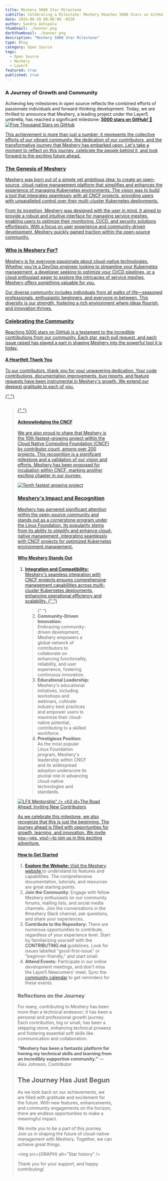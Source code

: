 ```yaml
---
title: Meshery 5000 Star Milestone
subtitle: Celebrating a Milestone: Meshery Reaches 5000 Stars on GitHub!
date: 2024-06-20 08:00:00 -0530
author: Sandra Ashipala
thumbnail: ./banner.png
darkthumbnail: ./banner.png
description: "Meshery 5000 Star Milestone"
type: Blog
category: Open Source
tags:
  - Open Source
  - Meshery
  - Layer5
featured: true
published: true
---
```




<BlogWrapper>


###  A Journey of Growth and Community

<p>
Achieving key milestones in open source reflects the combined efforts of passionate individuals and forward-thinking development. Today, we are thrilled to announce that Meshery, a leading project under the Layer5 umbrella, has reached a significant milestone: <strong> <a href="https://github.com/layer5io/meshery"> 5000 stars on GitHub!  </strong> 🌟

<img src={STAR} alt="Five Thousand Stars on GitHub" />

This achievement is more than just a number; it represents the collective efforts of our vibrant community, the dedication of our contributors, and the transformative journey that Meshery has embarked upon. Let's take a moment to reflect on this journey, celebrate the people behind it, and look forward to the exciting future ahead.
</p>

### The Genesis of Meshery

<p>
Meshery was born out of a simple yet ambitious idea: to create an open-source, cloud-native management platform that simplifies and enhances the experience of managing Kubernetes environments. The vision was to build a tool that integrates seamlessly with all CNCF projects, providing users with unparalleled control over their multi-cluster Kubernetes deployments. </p>

<p>
From its inception, Meshery was designed with the user in mind. It aimed to provide a robust and intuitive interface for managing service meshes, enabling users to optimize their monitoring, CI/CD, and security solutions effortlessly. With a focus on user experience and community-driven development, Meshery quickly gained traction within the open-source community.
</p>

### Who is Meshery For?

<p>
Meshery is for everyone passionate about cloud-native technologies. Whether you're a DevOps engineer looking to streamline your Kubernetes management, a developer seeking to optimize your CI/CD pipelines, or a cloud enthusiast eager to explore the intricacies of service meshes, Meshery offers something valuable for you. </p>

<p>
Our diverse community includes individuals from all walks of life—seasoned professionals, enthusiastic beginners, and everyone in between. This diversity is our strength, fostering a rich environment where ideas flourish, and innovation thrives.
</p>

### Celebrating the Community

<p>
Reaching 5000 stars on GitHub is a testament to the incredible contributions from our community. Each star, each pull request, and each issue raised has played a part in shaping Meshery into the powerful tool it is today. </p>

#### A Heartfelt Thank You

<p>
To our contributors, thank you for your unwavering dedication. Your code contributions, documentation improvements, bug reports, and feature requests have been instrumental in Meshery's growth. We extend our deepest gratitude to each of you. 

{" "}
  <Blockquote
	style="float:left;width:60%;"
	quote="It was an intuitive experience to visually place and configure various components saving the time of going through 10 different YAML files"
	person="Deepak Dinesh, MeshMap User"
  />{" "}

</p>


#### Acknowledging the CNCF

<p>
We are also proud to share that Meshery is the 10th fastest-growing project within the Cloud Native Computing Foundation (CNCF) by contributor count, among over 200 projects. This recognition is a significant milestone and a validation of our vision and efforts. Meshery has been proposed for incubation within CNCF, marking another exciting chapter in our journey.
</p>

<img src={STATS} alt="Tenth fastest growing project" />

### Meshery's Impact and Recognition
Meshery has garnered significant attention within the open-source community and stands out as a cornerstone program under the Linux Foundation. Its popularity stems from its ability to simplify and enhance cloud-native management, integrating seamlessly with CNCF projects for optimized Kubernetes environment management.
#### Why Meshery Stands Out

<ol type="1">
<li><strong>Integration and Compatibility:</li></strong> Meshery's seamless integration with CNCF projects ensures comprehensive management capabilities across multi-cluster Kubernetes deployments, enhancing operational efficiency and scalability.
{" "}
  <Blockquote
	style="float:left;width:60%;"
	quote="With a goal to bring workload identity and attestation to all service meshes, HPE Security Engineering uses the Meshery Docker Extension to deploy their service mesh of choice and test the performance of our SPIFFE and SPIRE-based identity solution."
	person="Maximiliano Churichi, Software Engineer at HPE"
  />{" "}
<li><strong>Community-Driven Innovation:</li></strong>  Embracing community-driven development, Meshery empowers a global network of contributors to collaborate on enhancing functionality, reliability, and user experience, fostering continuous innovation.
<li><strong>Educational Leadership:</li></strong>  Meshery's educational initiatives, including workshops and webinars, cultivate industry best practices and empower users to maximize their cloud-native potential, contributing to a skilled workforce.
<li><strong>Prestigious Position:</li></strong> As the most popular Linux Foundation program, Meshery's leadership within CNCF and its widespread adoption underscore its pivotal role in advancing cloud-native technologies and standards.
</ol>
<img src={LFX} alt="LFX Mentorship” />


### The Road Ahead: Inviting New Contributors

<p>
As we celebrate this milestone, we also recognize that this is just the beginning. The journey ahead is filled with opportunities for growth, learning, and innovation. We invite you—yes, you!—to join us in this exciting adventure. </p>

#### How to Get Started

<ol type="1">
<li><strong> Explore the Website: </strong> Visit the <a href="https://meshery.io"> Meshery website </a>  to understand its features and capabilities. The comprehensive documentation, tutorials, and resources are great starting points.

<li><strong> Join the Community</strong>: Engage with fellow Meshery enthusiasts on our community forums, mailing lists, and social media channels. Join the conversations in the #meshery Slack channel, ask questions, and share your experiences.

<li><strong> Contribute to the Repository:</strong> There are numerous opportunities to contribute, regardless of your experience level. Start by familiarizing yourself with the <a https://github.com/layer5io/meshery/blob/master/CONTRIBUTING.md> CONTRIBUTING.md </a> guidelines. Look for issues labelled "good-first-issue" or "beginner-friendly," and start small.

<li><strong> Attend Events:</strong> Participate in our online development meetings, and don't miss the Layer5 Newcomers' meet. Sync the <a href="https://layer5.io/community/calendar">community calendar</a> to get reminders for these events. </ol>

### Reflections on the Journey

<p>
For many, contributing to Meshery has been more than a technical endeavor; it has been a personal and professional growth journey. Each contribution, big or small, has been a stepping stone, enhancing technical prowess and fostering essential soft skills like communication and collaboration. </p>

<strong>"Meshery has been a fantastic platform for honing my technical skills and learning from an incredibly supportive community."</strong>
— Alex Johnson, Contributor

## The Journey Has Just Begun

<p>
As we look back on our achievements, we are filled with gratitude and excitement for the future. With new features, enhancements, and community engagements on the horizon, there are endless opportunities to make a meaningful impact. </p>
<p>
We invite you to be a part of this journey. Join us in shaping the future of cloud-native management with Meshery. Together, we can achieve great things. </p>

<img src={GRAPH} alt="Star history” />

<p>
Thank you for your support, and happy contributing! </p>

</BlogWrapper>
